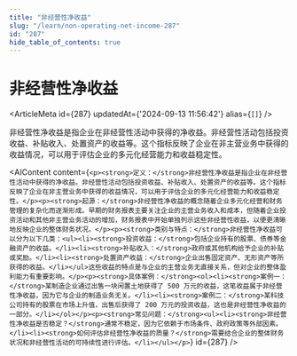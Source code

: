 ```yaml
---
title: "非经营性净收益"
slug: "/learn/non-operating-net-income-287"
id: "287"
hide_table_of_contents: true
---
```



# 非经营性净收益

<ArticleMeta id={287} updatedAt={'2024-09-13 11:56:42'} alias={`[]`} />
<div className='border-solid border-b border-t-0 my-4 border-[var(--ifm-color-gray-300)]' />

非经营性净收益是指企业在非经营性活动中获得的净收益。非经营性活动包括投资收益、补贴收入、处置资产的收益等。这个指标反映了企业在非主营业务中获得的收益情况，可以用于评估企业的多元化经营能力和收益稳定性。

<AIContent content={`<p><strong>定义：</strong>非经营性净收益是指企业在非经营性活动中获得的净收益。非经营性活动包括投资收益、补贴收入、处置资产的收益等。这个指标反映了企业在非主营业务中获得的收益情况，可以用于评估企业的多元化经营能力和收益稳定性。</p><p><strong>起源：</strong>非经营性净收益的概念随着企业多元化经营和财务管理的复杂化而逐渐形成。早期的财务报表主要关注企业的主营业务收入和成本，但随着企业投资活动和其他非主营业务活动的增加，财务报表中开始单独列示这些非经营性收益，以便更清晰地反映企业的整体财务状况。</p><p><strong>类别与特点：</strong>非经营性净收益可以分为以下几类：<ul><li><strong>投资收益：</strong>包括企业持有的股票、债券等金融资产的收益。</li><li><strong>补贴收入：</strong>政府或其他机构给予企业的补贴或奖励。</li><li><strong>处置资产收益：</strong>企业出售固定资产、无形资产等所获得的收益。</li></ul>这些收益的特点是与企业的主营业务无直接关系，但对企业的整体盈利能力有重要影响。</p><p><strong>具体案例：</strong><ol><li><strong>案例一：</strong>某制造企业通过出售一块闲置土地获得了 500 万元的收益，这笔收益属于非经营性净收益，因为它与企业的制造业务无关。</li><li><strong>案例二：</strong>某科技公司持有的股票在市场上升值，出售后获得了 200 万元的投资收益，这也是非经营性净收益的一部分。</li></ol></p><p><strong>常见问题：</strong><ul><li><strong>非经营性净收益是否稳定？</strong>通常不稳定，因为它依赖于市场条件、政府政策等外部因素。</li><li><strong>如何评估非经营性净收益的质量？</strong>需要结合企业的整体财务状况和非经营性活动的可持续性进行评估。</li></ul></p>`} id={287} />

